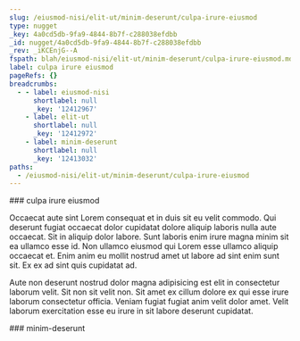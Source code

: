 ```yaml
---
slug: /eiusmod-nisi/elit-ut/minim-deserunt/culpa-irure-eiusmod
type: nugget
_key: 4a0cd5db-9fa9-4844-8b7f-c288038efdbb
_id: nugget/4a0cd5db-9fa9-4844-8b7f-c288038efdbb
_rev: _iKCEnjG--A
fspath: blah/eiusmod-nisi/elit-ut/minim-deserunt/culpa-irure-eiusmod.md
label: culpa irure eiusmod
pageRefs: {}
breadcrumbs:
  - - label: eiusmod-nisi
      shortlabel: null
      _key: '12412967'
    - label: elit-ut
      shortlabel: null
      _key: '12412972'
    - label: minim-deserunt
      shortlabel: null
      _key: '12413032'
paths:
  - /eiusmod-nisi/elit-ut/minim-deserunt/culpa-irure-eiusmod
---
```


<NuggetArea>
<Nugget slug="/eiusmod-nisi/elit-ut/minim-deserunt/culpa-irure-eiusmod" type="nugget" _key="4a0cd5db-9fa9-4844-8b7f-c288038efdbb" _id="nugget/4a0cd5db-9fa9-4844-8b7f-c288038efdbb" _rev="_iKCEnjG--A" fspath="blah/eiusmod-nisi/elit-ut/minim-deserunt/culpa-irure-eiusmod.md" label="culpa irure eiusmod" paths="/eiusmod-nisi/elit-ut/minim-deserunt/culpa-irure-eiusmod">
<NuggetBody>
### culpa irure eiusmod

Occaecat aute sint Lorem consequat et in duis sit eu velit commodo. Qui deserunt fugiat occaecat dolor cupidatat dolore aliquip laboris nulla aute occaecat. Sit in aliquip dolor labore. Sunt laboris enim irure magna minim sit ea ullamco esse id. Non ullamco eiusmod qui Lorem esse ullamco aliquip occaecat et. Enim anim eu mollit nostrud amet ut labore ad sint enim sunt sit. Ex ex ad sint quis cupidatat ad.

Aute non deserunt nostrud dolor magna adipisicing est elit in consectetur laborum velit. Sit non sit velit non. Sit amet ex cillum dolore ex qui esse irure laborum consectetur officia. Veniam fugiat fugiat anim velit dolor amet. Velit laborum exercitation esse eu irure in sit labore deserunt cupidatat.

</NuggetBody>
<Breadcrumbs>
<Crumbs>
<Crumb _key="12412967" label="eiusmod-nisi" /><Crumb _key="12412972" label="elit-ut" /><Crumb _key="12413032" label="minim-deserunt" />
</Crumbs>
</Breadcrumbs>
</Nugget>

<NuggetsInbound>
</NuggetsInbound>
<NuggetsOutbound>
</NuggetsOutbound>
</NuggetArea>
<PassagesInbound>
<Passage direction="inbound" type="passage" _key="12413032" _id="passage/12413032" _rev="_iKCEnjG--_" label="minim-deserunt" passage="minim-deserunt" fspath="blah/eiusmod-nisi/elit-ut/minim-deserunt" paths="/eiusmod-nisi/elit-ut/minim-deserunt" slug="/eiusmod-nisi/elit-ut/minim-deserunt">
<NuggetBody>
### minim-deserunt

</NuggetBody>
<Breadcrumbs>
<Crumbs>
<Crumb _key="12412967" label="eiusmod-nisi" /><Crumb _key="12412972" label="elit-ut" />
</Crumbs>
</Breadcrumbs>
</Passage>

</PassagesInbound>
<PassagesOutbound>
</PassagesOutbound>